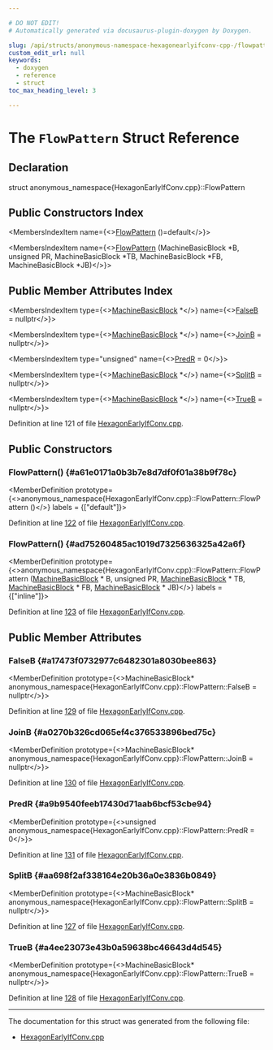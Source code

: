 ```yaml
---

# DO NOT EDIT!
# Automatically generated via docusaurus-plugin-doxygen by Doxygen.

slug: /api/structs/anonymous-namespace-hexagonearlyifconv-cpp-/flowpattern
custom_edit_url: null
keywords:
  - doxygen
  - reference
  - struct
toc_max_heading_level: 3

---
```





# The `FlowPattern` Struct Reference

<DoxygenPage pluginConfig={pluginConfig}>



## Declaration

<CodeBlock>struct anonymous_namespace{HexagonEarlyIfConv.cpp}::FlowPattern</CodeBlock>

## Public Constructors Index

<MembersIndex>

<MembersIndexItem
  name={<><a href="#a61e0171a0b3b7e8d7df0f01a38b9f78c">FlowPattern</a> ()=default</>}>
</MembersIndexItem>

<MembersIndexItem
  name={<><a href="#ad75260485ac1019d7325636325a42a6f">FlowPattern</a> (MachineBasicBlock &#42;B, unsigned PR, MachineBasicBlock &#42;TB, MachineBasicBlock &#42;FB, MachineBasicBlock &#42;JB)</>}>
</MembersIndexItem>

</MembersIndex>

## Public Member Attributes Index

<MembersIndex>

<MembersIndexItem
  type={<><a href="/docs/api/classes/llvm/machinebasicblock">MachineBasicBlock</a> &#42;</>}
  name={<><a href="#a17473f0732977c6482301a8030bee863">FalseB</a> = nullptr</>}>
</MembersIndexItem>

<MembersIndexItem
  type={<><a href="/docs/api/classes/llvm/machinebasicblock">MachineBasicBlock</a> &#42;</>}
  name={<><a href="#a0270b326cd065ef4c376533896bed75c">JoinB</a> = nullptr</>}>
</MembersIndexItem>

<MembersIndexItem
  type="unsigned"
  name={<><a href="#a9b9540feeb17430d71aab6bcf53cbe94">PredR</a> = 0</>}>
</MembersIndexItem>

<MembersIndexItem
  type={<><a href="/docs/api/classes/llvm/machinebasicblock">MachineBasicBlock</a> &#42;</>}
  name={<><a href="#aa698f2af338164e20b36a0e3836b0849">SplitB</a> = nullptr</>}>
</MembersIndexItem>

<MembersIndexItem
  type={<><a href="/docs/api/classes/llvm/machinebasicblock">MachineBasicBlock</a> &#42;</>}
  name={<><a href="#a4ee23073e43b0a59638bc46643d4d545">TrueB</a> = nullptr</>}>
</MembersIndexItem>

</MembersIndex>


Definition at line 121 of file <a href="/docs/api/files/lib/lib/target/lib/target/hexagon/hexagonearlyifconv-cpp">HexagonEarlyIfConv.cpp</a>.

<SectionDefinition>

## Public Constructors

### FlowPattern() {#a61e0171a0b3b7e8d7df0f01a38b9f78c}

<MemberDefinition
  prototype={<>anonymous&#95;namespace&#123;HexagonEarlyIfConv.cpp&#125;::FlowPattern::FlowPattern ()</>}
  labels = {["default"]}>

Definition at line <a href="/docs/api/files/lib/lib/target/lib/target/hexagon/hexagonearlyifconv-cpp/#l00122">122</a> of file <a href="/docs/api/files/lib/lib/target/lib/target/hexagon/hexagonearlyifconv-cpp">HexagonEarlyIfConv.cpp</a>.
</MemberDefinition>

### FlowPattern() {#ad75260485ac1019d7325636325a42a6f}

<MemberDefinition
  prototype={<>anonymous&#95;namespace&#123;HexagonEarlyIfConv.cpp&#125;::FlowPattern::FlowPattern (<a href="/docs/api/classes/llvm/machinebasicblock">MachineBasicBlock</a> &#42; B, unsigned PR, <a href="/docs/api/classes/llvm/machinebasicblock">MachineBasicBlock</a> &#42; TB, <a href="/docs/api/classes/llvm/machinebasicblock">MachineBasicBlock</a> &#42; FB, <a href="/docs/api/classes/llvm/machinebasicblock">MachineBasicBlock</a> &#42; JB)</>}
  labels = {["inline"]}>

Definition at line <a href="/docs/api/files/lib/lib/target/lib/target/hexagon/hexagonearlyifconv-cpp/#l00123">123</a> of file <a href="/docs/api/files/lib/lib/target/lib/target/hexagon/hexagonearlyifconv-cpp">HexagonEarlyIfConv.cpp</a>.
</MemberDefinition>

</SectionDefinition>

<SectionDefinition>

## Public Member Attributes

### FalseB {#a17473f0732977c6482301a8030bee863}

<MemberDefinition
  prototype={<>MachineBasicBlock&#42; anonymous&#95;namespace&#123;HexagonEarlyIfConv.cpp&#125;::FlowPattern::FalseB = nullptr</>}>

Definition at line <a href="/docs/api/files/lib/lib/target/lib/target/hexagon/hexagonearlyifconv-cpp/#l00129">129</a> of file <a href="/docs/api/files/lib/lib/target/lib/target/hexagon/hexagonearlyifconv-cpp">HexagonEarlyIfConv.cpp</a>.
</MemberDefinition>

### JoinB {#a0270b326cd065ef4c376533896bed75c}

<MemberDefinition
  prototype={<>MachineBasicBlock&#42; anonymous&#95;namespace&#123;HexagonEarlyIfConv.cpp&#125;::FlowPattern::JoinB = nullptr</>}>

Definition at line <a href="/docs/api/files/lib/lib/target/lib/target/hexagon/hexagonearlyifconv-cpp/#l00130">130</a> of file <a href="/docs/api/files/lib/lib/target/lib/target/hexagon/hexagonearlyifconv-cpp">HexagonEarlyIfConv.cpp</a>.
</MemberDefinition>

### PredR {#a9b9540feeb17430d71aab6bcf53cbe94}

<MemberDefinition
  prototype={<>unsigned anonymous&#95;namespace&#123;HexagonEarlyIfConv.cpp&#125;::FlowPattern::PredR = 0</>}>

Definition at line <a href="/docs/api/files/lib/lib/target/lib/target/hexagon/hexagonearlyifconv-cpp/#l00131">131</a> of file <a href="/docs/api/files/lib/lib/target/lib/target/hexagon/hexagonearlyifconv-cpp">HexagonEarlyIfConv.cpp</a>.
</MemberDefinition>

### SplitB {#aa698f2af338164e20b36a0e3836b0849}

<MemberDefinition
  prototype={<>MachineBasicBlock&#42; anonymous&#95;namespace&#123;HexagonEarlyIfConv.cpp&#125;::FlowPattern::SplitB = nullptr</>}>

Definition at line <a href="/docs/api/files/lib/lib/target/lib/target/hexagon/hexagonearlyifconv-cpp/#l00127">127</a> of file <a href="/docs/api/files/lib/lib/target/lib/target/hexagon/hexagonearlyifconv-cpp">HexagonEarlyIfConv.cpp</a>.
</MemberDefinition>

### TrueB {#a4ee23073e43b0a59638bc46643d4d545}

<MemberDefinition
  prototype={<>MachineBasicBlock&#42; anonymous&#95;namespace&#123;HexagonEarlyIfConv.cpp&#125;::FlowPattern::TrueB = nullptr</>}>

Definition at line <a href="/docs/api/files/lib/lib/target/lib/target/hexagon/hexagonearlyifconv-cpp/#l00128">128</a> of file <a href="/docs/api/files/lib/lib/target/lib/target/hexagon/hexagonearlyifconv-cpp">HexagonEarlyIfConv.cpp</a>.
</MemberDefinition>

</SectionDefinition>

<hr/>

The documentation for this struct was generated from the following file:

<ul>
<li><a href="/docs/api/files/lib/lib/target/lib/target/hexagon/hexagonearlyifconv-cpp">HexagonEarlyIfConv.cpp</a></li>
</ul>

</DoxygenPage>
